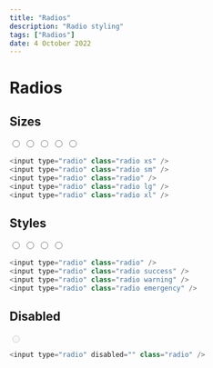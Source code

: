 ---
title: "Radios"
description: "Radio styling"
tags: ["Radios"]
date: 4 October 2022
---

# Radios

## Sizes

<input type="radio" class="radio xs" />
<input type="radio" class="radio sm" />
<input type="radio" class="radio" />
<input type="radio" class="radio lg" />
<input type="radio" class="radio xl" />

```js
<input type="radio" class="radio xs" />
<input type="radio" class="radio sm" />
<input type="radio" class="radio" />
<input type="radio" class="radio lg" />
<input type="radio" class="radio xl" />
```

## Styles

<input type="radio" class="radio" />
<input type="radio" class="radio success" />
<input type="radio" class="radio warning" />
<input type="radio" class="radio emergency" />

```js
<input type="radio" class="radio" />
<input type="radio" class="radio success" />
<input type="radio" class="radio warning" />
<input type="radio" class="radio emergency" />
```

## Disabled

<input type="radio" disabled="" class="radio" />

```js
<input type="radio" disabled="" class="radio" />
```